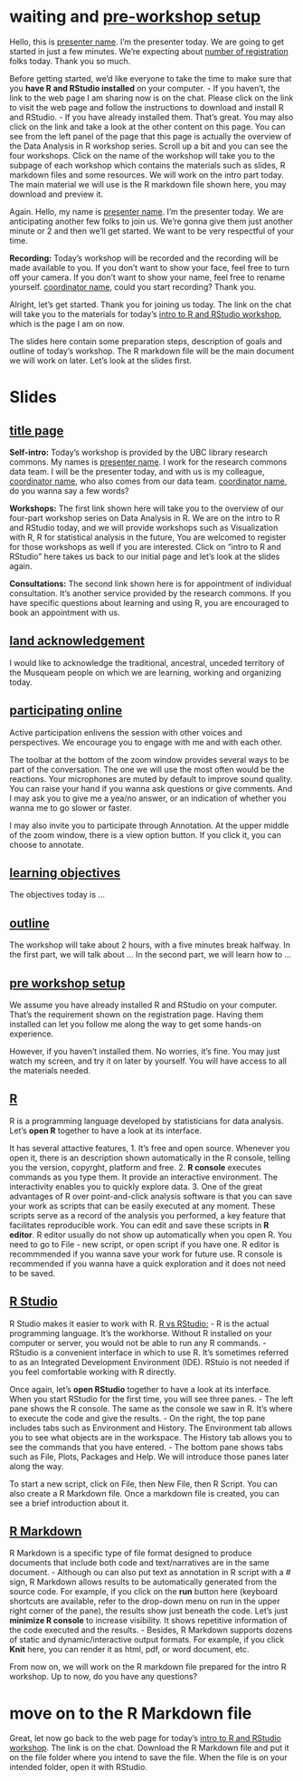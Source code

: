 # waiting and [pre-workshop setup](https://ubc-library-rc.github.io/data-analysis-r/#pre-workshop-setup)
Hello, this is <ins>presenter name</ins>. I'm the presenter today. We are going to get started in just a few minutes. We're expecting about <ins>number of registration</ins> folks today. Thank you so much.

Before getting started, we'd like everyone to take the time to make sure that you **have R and RStudio installed** on your computer. 
- If you haven't, the link to the web page I am sharing now is on the chat. Please click on the link to visit the web page and follow the instructions to download and install R and RStudio.
- If you have already installed them. That's great. You may also click on the link and take a look at the other content on this page. You can see from the left panel of the page that this page is actually the overview of the Data Analysis in R workshop series. Scroll up a bit and you can see the four workshops. Click on the name of the workshop will take you to the subpage of each workshop which contains the materials such as slides, R markdown files and some resources. We will work on the intro part today. The main material we will use is the R markdown file shown here, you may download and preview it.

Again. Hello, my name is <ins>presenter name</ins>. I'm the presenter today. We are anticipating another few folks to join us. We're gonna give them just another minute or 2 and then we'll get started. We want to be very respectful of your time. 

**Recording:** Today's workshop will be recorded and the recording will be made available to you. If you don't want to show your face, feel free to turn off your camera. If you don't want to show your name, feel free to rename yourself. <ins>coordinator name</ins>, could you start recording? Thank you.

Alright, let's get started. Thank you for joining us today. The link on the chat will take you to the materials for today's [intro to R and RStudio workshop](https://ubc-library-rc.github.io/data-analysis-r/intro-to-r/introduction.html), which is the page I am on now.

The slides here contain some preparation steps,  description of goals and outline of today's workshop. The R markdown file will be the main document we will work on later. Let's look at the slides first.

# Slides
## [title page](https://ubc-library-rc.github.io/data-analysis-r/slides/intro-r-studio.html)
**Self-intro:** Today's workshop is provided by the UBC library research commons. My names is <ins>presenter name</ins>. I work for the research commons data team. I will be the presenter today, and with us is my colleague, <ins>coordinator name</ins>, who also comes from our data team. <ins>coordinator name</ins>, do you wanna say a few words? 

**Workshops:** The first link shown here will take you to the overview of our four-part workshop series on Data Analysis in R. We are on the intro to R and RStudio today, and we will provide workshops such as  Visualization with R, R for statistical analysis in the future, You are welcomed to register for those workshops as well if you are interested. Click on "intro to R and RStudio" here takes us back to our initial page and let's look at the slides again.

**Consultations:** The second link shown here is for appointment of individual consultation. It's another service provided by the research commons. If you have specific questions about learning and using R, you are encouraged to book an appointment with us.

## [land acknowledgement](https://ubc-library-rc.github.io/data-analysis-r/slides/intro-r-studio.html#/1)
I would like to acknowledge the traditional, ancestral, unceded territory of the Musqueam people on which we are learning, working and organizing today.

## [participating online](https://ubc-library-rc.github.io/data-analysis-r/slides/intro-r-studio.html#/2)
Active participation enlivens the session with other voices and perspectives. We encourage you to engage with me and with each other.

The toolbar at the bottom of the zoom window provides several ways to be part of the conversation. The one we will use the most often would be the reactions. Your microphones are muted by default to improve sound quality. You can raise your hand if you wanna ask questions or give comments. And I may ask you to give me a yea/no answer, or an indication of whether you wanna me to go slower or faster.

I may also invite you to participate through Annotation. At the upper middle of the zoom window, there is a view option button. If you click it, you can choose to annotate.

## [learning objectives](https://ubc-library-rc.github.io/data-analysis-r/slides/intro-r-studio.html#/4)
The objectives today is ...

## [outline](https://ubc-library-rc.github.io/data-analysis-r/slides/intro-r-studio.html#/5)
The workshop will take about 2 hours, with a five minutes break halfway. 
In the first part, we will talk about ... 
In the second part, we will learn how to ...

## [pre workshop setup](https://ubc-library-rc.github.io/data-analysis-r/slides/intro-r-studio.html#/6)
We assume you have already installed R and RStudio on your computer. That's the requirement shown on the registration page. Having them installed can let you follow me along the way to get some hands-on experience.

However, if you haven't installed them. No worries, it's fine. You may just watch my screen, and try it on later by yourself. You will have access to all the materials needed.

## [R](https://ubc-library-rc.github.io/data-analysis-r/slides/intro-r-studio.html#/7)
R is a programming language developed by statisticians for data analysis. Let's **open R** together to have a look at its interface.

It has several attactive features,
1. It's free and open source. Whenever you open it, there is an description shown automatically in the R console, telling you the version, copyrght, platform and free.
2. **R console** executes commands as you type them. It provide an interactive environment. The interactivity enables you to quickly explore data. 
3. One of the great advantages of R over point-and-click analysis software is that you can save your work as scripts that can be easily executed at any moment. These scripts serve as a record of the analysis you performed, a key feature that facilitates reproducible work. You can edit and save these scripts in **R editor**. R editor usually do not show up automatically when you open R. You need to go to File - new script, or open script if you have one. R editor is recommmended if you wanna save your work for future use. R console is recommended if you wanna have a quick exploration and it does not need to be saved.

## [R Studio](https://ubc-library-rc.github.io/data-analysis-r/slides/intro-r-studio.html#/8)
R Studio makes it easier to work with R. [R vs RStudio:](https://mgimond.github.io/ES218/R_vs_RStudio.html)
- R is the actual programming language. It’s the workhorse. Without R installed on your computer or server, you would not be able to run any R commands.
- RStudio is a convenient interface in which to use R. It’s sometimes referred to as an Integrated Development Environment (IDE). RStuio is not needed if you feel comfortable working with R directly.

Once again, let's **open RStudio** together to have a look at its interface. When you start RStudio for the first time, you will see three panes. 
- The left pane shows the R console. The same as the console we saw in R. It's where to execute the code and give the results.
- On the right, the top pane includes tabs such as Environment and History. The Environment tab allows you to see what objects are in the workspace. The History tab allows you to see the commands that you have entered. 
- The bottom pane shows tabs such as File, Plots, Packages and Help. We will introduce those panes later along the way.

To start a new script, click on File, then New File, then R Script. 
You can also create a R Markdown file. Once a markdown file is created, you can see a brief introduction about it. 


## [R Markdown](https://ubc-library-rc.github.io/data-analysis-r/slides/intro-r-studio.html#/9)
R Markdown is a specific type of file format designed to produce documents that include both code and text/narratives are in the same document. 
- Although ou can also put text as annotation in R script with a # sign,  R Markdown allows results to be automatically generated from the source code. For example, if you click on the **run** button here (keyboard shortcuts are available, refer to the drop-down menu on run in the upper right corner of the pane), the results show just beneath the code. Let's just **minimize R console** to increase visibility. It shows repetitive information of the code executed and the results.
- Besides, R Markdown supports dozens of static and dynamic/interactive output formats. For example, if you click **Knit** here, you can render it as html, pdf, or word document, etc. 

From now on, we will work on the R markdown file prepared for the intro R workshop. Up to now, do you have any questions?

# move on to the R Markdown file

Great, let now go back to the web page for today's [intro to R and RStudio workshop](https://ubc-library-rc.github.io/data-analysis-r/intro-to-r/introduction.html). The link is on the chat. Download the R Markdown file and put it on the file folder where you intend to save the file. When the file is on your intended folder, open it with RStudio.
